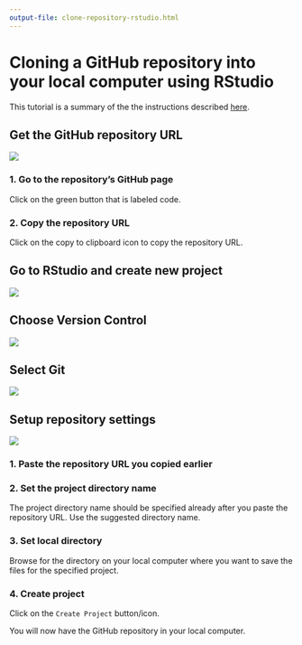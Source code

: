 ```yaml
---
output-file: clone-repository-rstudio.html
---
```


# Cloning a GitHub repository into your local computer using RStudio {#clone-repository}

This tutorial is a summary of the the instructions described [here](https://docs.github.com/en/repositories/creating-and-managing-repositories/cloning-a-repository).

## Get the GitHub repository URL

![](images/clone_step1.png)

### 1. Go to the repository's GitHub page {.unnumbered}

Click on the green button that is labeled code.

### 2. Copy the repository URL {.unnumbered}

Click on the copy to clipboard icon to copy the repository URL.

## Go to RStudio and create new project
![](images/clone_step2.png)

## Choose Version Control
![](images/clone_step3.png)

## Select Git

![](images/clone_step4.png)

## Setup repository settings

![](images/clone_step5.png)

### 1. Paste the repository URL you copied earlier {.unnumbered}

### 2. Set the project directory name {.unnumbered}

The project directory name should be specified already after you paste the repository URL. Use the suggested directory name.
    
### 3. Set local directory {.unnumbered}

Browse for the directory on your local computer where you want to save the files for the specified project.

### 4. Create project {.unnumbered}

Click on the `Create Project` button/icon.

You will now have the GitHub repository in your local computer.

